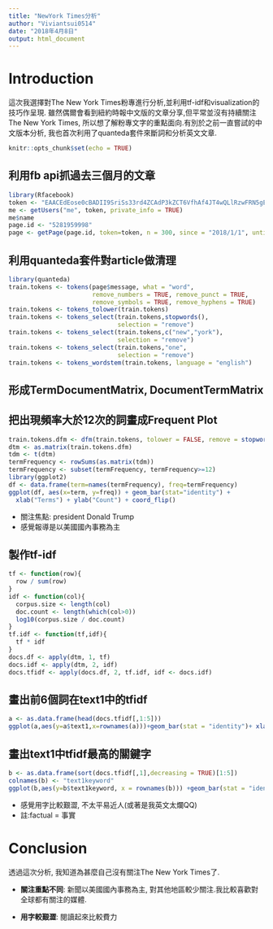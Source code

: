 ---
title: "NewYork Times分析"
author: "Viviantsui0514"
date: "2018年4月8日"
output: html_document
---
# Introduction

這次我選擇對The New York Times粉專進行分析,並利用tf-idf和visualization的技巧作呈現.
雖然偶爾會看到紐約時報中文版的文章分享,但平常並沒有持續關注The New York Times, 所以想了解粉專文字的重點面向.有別於之前一直嘗試的中文版本分析, 我也首次利用了quanteda套件來斷詞和分析英文文章.




```{r setup, include=FALSE}
knitr::opts_chunk$set(echo = TRUE)
```

## 利用fb api抓過去三個月的文章
```{r}
library(Rfacebook)
token <- "EAACEdEose0cBADII9SriSs33rd4ZCAdP3kZCT6VfhAf4JT4wQLlRzwFRN5gEzzwtTHbdBhky2TU0uQUKJN1wOi2CpOT4AbzijvDZAZBP3xOMJZCrtWxbLHzaBlk1lQPffpqsZAlIfeVf8jAppmSVJyvcTfyhw2pYrK9fPjuQWa6mQ8MayaRx4nmZAZAGOX6dkuLe8xOGDUM1cQZDZD"
me <- getUsers("me", token, private_info = TRUE)
me$name
page.id <- "5281959998" 
page <- getPage(page.id, token=token, n = 300, since = "2018/1/1", until = "2018/4/1")
```
 
## 利用quanteda套件對article做清理
```{r}
library(quanteda)
train.tokens <- tokens(page$message, what = "word",
                       remove_numbers = TRUE, remove_punct = TRUE,
                       remove_symbols = TRUE, remove_hyphens = TRUE)
train.tokens <- tokens_tolower(train.tokens)
train.tokens <- tokens_select(train.tokens,stopwords(),
                              selection = "remove")
train.tokens <- tokens_select(train.tokens,c("new","york"),
                              selection = "remove")
train.tokens <- tokens_select(train.tokens,"one",
                              selection = "remove")
train.tokens <- tokens_wordstem(train.tokens, language = "english")
```

## 形成TermDocumentMatrix, DocumentTermMatrix 
## 把出現頻率大於12次的詞畫成Frequent Plot
```{r}
train.tokens.dfm <- dfm(train.tokens, tolower = FALSE, remove = stopwords())
dtm <- as.matrix(train.tokens.dfm)
tdm <- t(dtm)
termFrequency <- rowSums(as.matrix(tdm))
termFrequency <- subset(termFrequency, termFrequency>=12)
library(ggplot2)
df <- data.frame(term=names(termFrequency), freq=termFrequency)
ggplot(df, aes(x=term, y=freq)) + geom_bar(stat="identity") +
  xlab("Terms") + ylab("Count") + coord_flip()

```

* 關注焦點: president Donald Trump
* 感覺報導是以美國國內事務為主

## 製作tf-idf
```{r}
tf <- function(row){
  row / sum(row)
}
idf <- function(col){
  corpus.size <- length(col)
  doc.count <- length(which(col>0))
  log10(corpus.size / doc.count)
}
tf.idf <- function(tf,idf){
  tf * idf
}
docs.df <- apply(dtm, 1, tf)
docs.idf <- apply(dtm, 2, idf)
docs.tfidf <- apply(docs.df, 2, tf.idf, idf <- docs.idf)
```

## 畫出前6個詞在text1中的tfidf
```{r}
a <- as.data.frame(head(docs.tfidf[,1:5]))
ggplot(a,aes(y=a$text1,x=rownames(a)))+geom_bar(stat = "identity")+ xlab("word")+ ylab("TFIDF")
```

## 畫出text1中tfidf最高的關鍵字
```{r}
b <- as.data.frame(sort(docs.tfidf[,1],decreasing = TRUE)[1:5])
colnames(b) <- "text1keyword"
ggplot(b,aes(y=b$text1keyword, x = rownames(b))) +geom_bar(stat = "identity")+ xlab("word")+ ylab("TFIDF")+ coord_flip()
```

* 感覺用字比較艱澀, 不太平易近人(或著是我英文太爛QQ)
* 註:factual  = 事實

# Conclusion
透過這次分析, 我知道為甚麼自己沒有關注The New York Times了.

* **關注重點不同**: 新聞以美國國內事務為主, 對其他地區較少關注.我比較喜歡對全球都有關注的媒體.

* **用字較艱澀**: 閱讀起來比較費力

